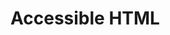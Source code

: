 # Accessible HTML

<!-- standards go here as well -->

<!-- semantic tags (roles, but also stuff like `cite`) -->

<!-- note about head vs. header vs. h1 ("heading") -->
